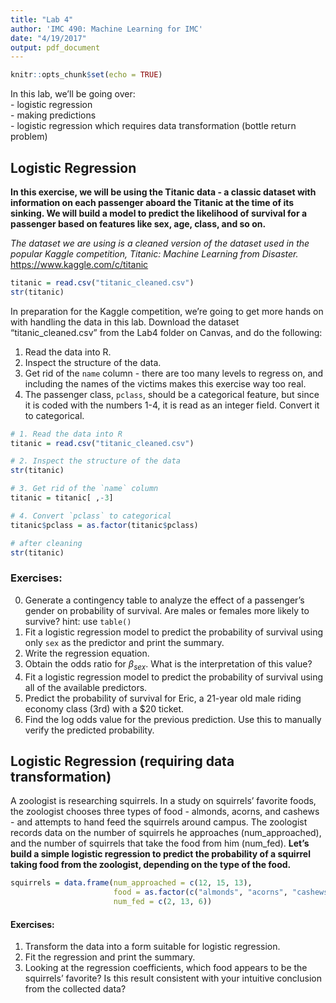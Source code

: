 ```yaml
---
title: "Lab 4"
author: 'IMC 490: Machine Learning for IMC'
date: "4/19/2017"
output: pdf_document
---
```


```r
knitr::opts_chunk$set(echo = TRUE)
```

In this lab, we'll be going over:  
  - logistic regression  
  - making predictions  
  - logistic regression which requires data transformation (bottle return problem)

## Logistic Regression

**In this exercise, we will be using the Titanic data - a classic dataset with information on each passenger aboard the Titanic at the time of its sinking. We will build a model to predict the likelihood of survival for a passenger based on features like sex, age, class, and so on.**

*The dataset we are using is a cleaned version of the dataset used in the popular Kaggle competition, Titanic: Machine Learning from Disaster.* [https://www.kaggle.com/c/titanic](https://www.kaggle.com/c/titanic)

```r
titanic = read.csv("titanic_cleaned.csv")
str(titanic)
```

In preparation for the Kaggle competition, we're going to get more hands on with handling the data in this lab. Download the dataset "titanic_cleaned.csv" from the Lab4 folder on Canvas, and do the following:

1. Read the data into R.
2. Inspect the structure of the data.
3. Get rid of the `name` column - there are too many levels to regress on, and including the names of the victims makes this exercise way too real.
4. The passenger class, `pclass`, should be a categorical feature, but since it is coded with the numbers 1-4, it is read as an integer field. Convert it to categorical.

```r
# 1. Read the data into R
titanic = read.csv("titanic_cleaned.csv")

# 2. Inspect the structure of the data
str(titanic)

# 3. Get rid of the `name` column
titanic = titanic[ ,-3]

# 4. Convert `pclass` to categorical
titanic$pclass = as.factor(titanic$pclass)
```

```r
# after cleaning
str(titanic)
```

\newpage

### Exercises:

0. Generate a contingency table to analyze the effect of a passenger's gender on probability of survival. Are males or females more likely to survive? hint: use `table()`
1. Fit a logistic regression model to predict the probability of survival using only `sex` as the predictor and print the summary.
2. Write the regression equation.
3. Obtain the odds ratio for $\beta_{sex}$. What is the interpretation of this value?
4. Fit a logistic regression model to predict the probability of survival using all of the available predictors.
5. Predict the probability of survival for Eric, a 21-year old male riding economy class (3rd) with a $20 ticket.
6. Find the log odds value for the previous prediction. Use this to manually verify the predicted probability.


\newpage
## Logistic Regression (requiring data transformation)

A zoologist is researching squirrels. In a study on squirrels' favorite foods, the zoologist chooses three types of food - almonds, acorns, and cashews - and attempts to hand feed the squirrels around campus. The zoologist records data on the number of squirrels he approaches (num_approached), and the number of squirrels that take the food from him (num_fed). **Let's build a simple logistic regression to predict the probability of a squirrel taking food from the zoologist, depending on the type of the food.**

```r
squirrels = data.frame(num_approached = c(12, 15, 13),
                       food = as.factor(c("almonds", "acorns", "cashews")), 
                       num_fed = c(2, 13, 6))
```

#### Exercises:
1. Transform the data into a form suitable for logistic regression.
2. Fit the regression and print the summary.
3. Looking at the regression coefficients, which food appears to be the squirrels' favorite? Is this result consistent with your intuitive conclusion from the collected data?










